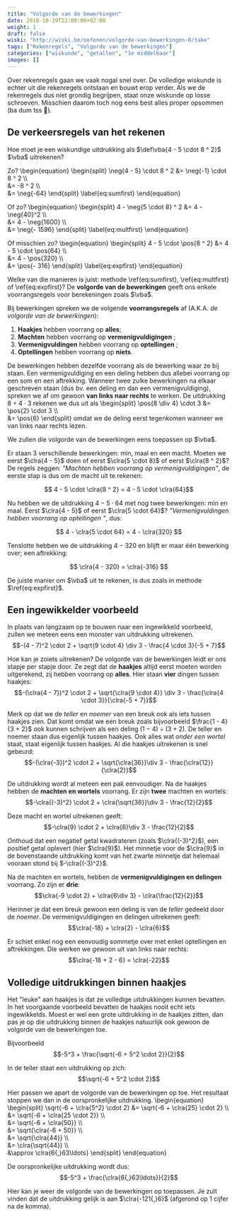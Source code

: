 ```yaml
---
title: "Volgorde van de bewerkingen"
date: 2018-10-19T22:00:00+02:00
weight: 1
draft: false
wiski: "http://wiski.be/oefenen/volgorde-van-bewerkingen-0/take"
tags: ["Rekenregels", "Volgorde van de bewerkingen"]
categories: ["wiskunde", "getallen", "1e middelbaar"]
images: []
---
```


Over rekenregels gaan we vaak nogal snel over. De volledige wiskunde is echter
uit die rekenregels ontstaan en bouwt erop verder. Als we de rekenregels dus
niet grondig begrijpen, staat onze wiskunde op losse schroeven. Misschien
daarom toch nog eens best alles proper opsommen (ba dum tss 🥁).

## De verkeersregels van het rekenen

Hoe moet je een wiskundige uitdrukking als
$\def\vba{4 - 5 \cdot 8 ^ 2}$
$\vba$
uitrekenen?

Zo?
\begin{equation}
\begin{split}
\neg{4 - 5} \cdot 8 ^ 2
&= \neg{-1} \cdot 8 ^ 2 \\\\\
 &= -8 ^ 2 \\\\\
 &= \neg{-64}
\end{split}
\label{eq:sumfirst}
\end{equation}

Of zo?
\begin{equation}
\begin{split}
4 - \neg{5 \cdot 8} ^ 2
&= 4 - \neg{40}^2 \\\\\
 &= 4 - \neg{1600} \\\\\
 &= \neg{- 1596}
\end{split}
\label{eq:multfirst}
\end{equation}

Of misschien zo?
\begin{equation}
\begin{split}
4 - 5 \cdot \pos{8 ^ 2}
&= 4 - 5 \cdot \pos{64} \\\\\
 &= 4 - \pos{320} \\\\\
 &= \pos{- 316}
\end{split}
\label{eq:expfirst}
\end{equation}

Welke van die manieren is juist: methode \ref{eq:sumfirst}, \ref{eq:multfirst} of
\ref{eq:expfirst}? De **volgorde van de bewerkingen** geeft ons enkele
voorrangsregels voor berekeningen zoals $\vba$.

<Attention title="Afspraak">

Bij bewerkingen spreken we de volgende **voorrangsregels** af (A.K.A. _de
volgorde van de bewerkingen_):

1. **Haakjes** hebben voorrang op **alles**;
2. **Machten** <Mute text="(en wortels)" /> hebben voorrang op
   **vermenigvuldigingen** <Mute text="(en delingen)" />;
3. **Vermenigvuldingen** <Mute text="(en delingen)" /> hebben voorrang op
   **optellingen** <Mute text="(en aftrekkingen)" />;
4. **Optellingen** <Mute text="(en aftrekkingen)" /> hebben voorrang op **niets**.
   </Attention>

De <Mute text="lichtgrijze" /> bewerkingen hebben dezelfde voorrang als de
bewerking waar ze bij staan. Een vermenigvuldiging en een deling hebben dus
allebei voorrang op een som en een aftrekking. Wanneer twee zulke bewerkingen
na elkaar geschreven staan (dus bv. een deling en dan een vermenigvuldiging),
spreken we af om gewoon **van links naar rechts** te werken.
De uitdrukking $8 \div 4 \cdot 3$ rekenen we dus uit als
\begin{split}
\pos{8 \div 4} \cdot 3
&= \pos{2} \cdot 3 \\\\\
 &= \pos{6}
\end{split}
omdat we de deling eerst tegenkomen wanneer we van links naar rechts lezen.

We zullen die volgorde van de bewerkingen eens toepassen op $\vba$.

Er staan $3$ verschillende bewerkingen: min, maal en een macht. Moeten we eerst
$\clra{4 - 5}$ doen of eerst $\clra{5 \cdot 8}$ of eerst $\clra{8 ^ 2}$? De
regels zeggen: _"Machten hebben
voorrang op vermenigvuldigingen"_, de eerste stap is dus om de macht uit te rekenen:

$$ 4 - 5 \cdot \clra{8 ^ 2} = 4 - 5 \cdot \clra{64}$$

Nu hebben we de uitdrukking $4 - 5 \cdot 64$ met nog twee bewerkingen:
min en maal. Eerst $\clra{4 - 5}$ of eerst $\clra{5 \cdot 64}$?
_"Vermenigvuldingen hebben voorrang op optellingen <Mute text="(en aftrekkingen)" />"_, dus:

$$ 4 - \clra{5 \cdot 64} = 4 - \clra{320} $$

Tenslotte hebben we de uitdrukking $4 - 320$ en blijft er maar één
bewerking over; een aftrekking:

$$ \clra{4 - 320} = \clra{-316} $$

De juiste manier om $\vba$ uit te rekenen, is dus zoals in methode
$\ref{eq:expfirst}$.

## Een ingewikkelder voorbeeld

In plaats van langzaam op te bouwen naar een ingewikkeld voorbeeld, zullen we
meteen eens een monster van uitdrukking uitrekenen.
$$-(4 - 7)^2 \cdot 2 + \sqrt{9 \cdot 4} \div 3 - \frac{4 \cdot 3}{-5 + 7}$$

Hoe kan je zoiets uitrekenen? De volgorde van de bewerkingen leidt er ons
stapje per stapje door. Ze zegt dat de **haakjes** altijd eerst moeten worden
uitgerekend, zij hebben voorrang op **alles**. Hier staan **vier** dingen tussen haakjes:
$$-(\clra{4 - 7})^2 \cdot 2 + \sqrt{\clra{9 \cdot 4}} \div 3 - \frac{\clra{4 \cdot 3}}{\clra{-5 + 7}}$$

Merk op dat we de _teller_ en _noemer_ van een breuk ook als iets tussen haakjes zien. Dat
komt omdat we een breuk zoals bijvoorbeeld $\frac{1 - 4}{3 + 2}$ ook kunnen schrijven als
een deling $(1 - 4) \div (3 + 2)$. De teller en noemer staan dus eigenlijk tussen haakjes. Ook alles wat _onder een wortel_ staat, staat eigenlijk tussen haakjes.
Al die haakjes uitrekenen is snel gebeurd:
$$-(\clra{-3})^2 \cdot 2 + \sqrt{\clra{36}}\div 3 - \frac{\clra{12}}{\clra{2}}$$

De uitdrukking wordt al meteen een pak eenvoudiger. Na de haakjes hebben de
**machten en wortels** voorrang. Er zijn **twee** machten en wortels:
$$-\clra{(-3)^2} \cdot 2 + \clra{\sqrt{36}}\div 3 - \frac{12}{2}$$

Deze macht en wortel uitrekenen geeft:
$$-\clra{9} \cdot 2 + \clra{6}\div 3 - \frac{12}{2}$$

Onthoud dat een negatief getal kwadrateren (zoals $\clra{(-3)^2}$), een
positief getal oplevert (hier $\clra{9}$). Het minnetje voor de $\clra{9}$ in
de bovenstaande uitdrukking komt van het zwarte minnetje dat helemaal vooraan stond
bij $-\clra{(-3)^2}$.

Na de machten en wortels, hebben de **vermenigvuldigingen en delingen**
voorrang. Zo zijn er **drie**:
$$\clra{-9 \cdot 2} + \clra{6\div 3} - \clra{\frac{12}{2}}$$

Herinner je dat een breuk gewoon een deling is van de _teller_ gedeeld door de
_noemer_. De vermenigvuldigingen en delingen uitrekenen geeft:
$$\clra{-18} + \clra{2} - \clra{6}$$

Er schiet enkel nog een eenvoudig sommetje over met enkel optellingen en
aftrekkingen. Die werken we gewoon uit van links naar rechts:
$$\clra{-18 + 2 - 6} = \clra{-22}$$

## Volledige uitdrukkingen binnen haakjes

Het "leuke" aan haakjes is dat ze volledige uitdrukkingen kunnen bevatten. In
het voorgaande voorbeeld bevatten de haakjes nooit echt iets ingewikkelds.
Moest er wel een grote uitdrukking in de haakjes zitten, dan pas je op die
uitdrukking binnen de haakjes natuurlijk ook gewoon de volgorde van de
bewerkingen toe.

Bijvoorbeeld
$$-5^3 + \frac{\sqrt{-6 + 5^2 \cdot 2}}{2}$$

In de teller staat een uitdrukking op zich:
$$\sqrt{-6 + 5^2 \cdot 2}$$

Hier passen we apart de volgorde van de bewerkingen op toe. Het resultaat
stoppen we dan in de oorspronkelijke uitdrukking.
\begin{equation}
\begin{split}
\sqrt{-6 + \clra{5^2} \cdot 2}
&= \sqrt{-6 + \clra{25} \cdot 2} \\\\\
 &= \sqrt{-6 + \clra{25 \cdot 2}} \\\\\
 &= \sqrt{-6 + \clra{50}} \\\\\
 &= \sqrt{\clra{-6 + 50}} \\\\\
 &= \sqrt{\clra{44}} \\\\\
 &= \clra{\sqrt{44}} \\\\\
 &\approx \clra{6{,}63\ldots}
\end{split}
\end{equation}

De oorspronkelijke uitdrukking wordt dus:
$$-5^3 + \frac{\clra{6{,}63\ldots}}{2}$$

Hier kan je weer de volgorde van de bewerkingen op toepassen. Je zult vinden
dat de uitdrukking gelijk is aan $\clra{-121{,}6}$ (afgerond op 1 cijfer na de
komma).
